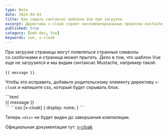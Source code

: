 ```yaml
---
type: Note
date: 2024-04-03
title: Как скрыть синтаксис шаблона Vue при загрузке
excerpt: Директива v-cloak скроет нескомпилированные привязки mustache пока экземпляр Vue не будет готов
published: true
category: [web-dev, Vue]
keywords: vue, v-cloak
---
```


При загрузке страницы могут появляться странные символы со&nbsp;скобочками и&nbsp;страница может прыгать. Дело в&nbsp;том, что шаблон Vue еще не&nbsp;загрузился и&nbsp;мы&nbsp;видим синтаксис Mustache, например такой:

`{{ message }}`.

Чтобы это исправить, добавьте родительскому элементу директиву `v-cloak` и&nbsp;напишите css, который будет скрывать блок.

<CodeTitle title='HTML' lang="html" />
```html
<div v-cloak>
  {{ message }}
</div>
```

<CodeTitle title='CSS' lang="css" />
```css
[v-cloak] {
  display: none;
}
```

Теперь `<div>` не будет виден до завершения компиляции.

<p>Официальная документация тут: <a href="https://vuejs.org/api/built-in-directives.html#v-cloak" target="_blank" rel="nofollow">v-cloak</a></p>
